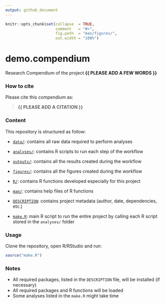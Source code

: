 ```yaml
---
output: github_document
---
```


<!-- README.md is generated from README.Rmd. Please edit that file -->


```r
knitr::opts_chunk$set(collapse  = TRUE,
                      comment   = "#>",
                      fig.path  = "man/figures/",
                      out.width = "100%")
```



# demo.compendium


<!-- badges: start -->
<!-- badges: end -->


Research Compendium of the project **{{ PLEASE ADD A FEW WORDS }}**



### How to cite

Please cite this compendium as: 

> **{{ PLEASE ADD A CITATION }}**



### Content

This repository is structured as follow:

- [`data/`](https://github.com/mcpri3/demo.compendium/tree/master/data):
contains all raw data required to perform analyses

- [`analyses/`](https://github.com/mcpri3/demo.compendium/tree/master/analyses/):
contains R scripts to run each step of the workflow

- [`outputs/`](https://github.com/mcpri3/demo.compendium/tree/master/outputs):
contains all the results created during the workflow

- [`figures/`](https://github.com/mcpri3/demo.compendium/tree/master/figures):
contains all the figures created during the workflow

- [`R/`](https://github.com/mcpri3/demo.compendium/tree/master/R):
contains R functions developed especially for this project

- [`man/`](https://github.com/mcpri3/demo.compendium/tree/master/man):
contains help files of R functions

- [`DESCRIPTION`](https://github.com/mcpri3/demo.compendium/tree/master/DESCRIPTION):
contains project metadata (author, date, dependencies, etc.)

- [`make.R`](https://github.com/mcpri3/demo.compendium/tree/master/make.R):
main R script to run the entire project by calling each R script stored in the `analyses/` folder



### Usage

Clone the repository, open R/RStudio and run:

```r
source("make.R")
```



### Notes

- All required packages, listed in the `DESCRIPTION` file, will be installed (if necessary)
- All required packages and R functions will be loaded
- Some analyses listed in the `make.R` might take time
